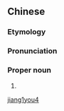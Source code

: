 ==Chinese==
{{zh-forms}}

===Etymology===
{{compound|江|右|t1=[[Yangtze]] River|t2=right|lang=zh}}

===Pronunciation===
{{zh-pron
|m=Jiāngyòu
|cat=pn
}}

===Proper noun===
{{zh-proper noun}}

# {{former name of|[[江西]]|lang=zh}}

[[Category:zh:Provinces of China|jiang1you4]]